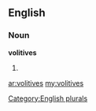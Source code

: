 ==English==

===Noun===
'''volitives'''

# {{plural of|[[volitive]]}}

[[Category:English plurals]]

[[ar:volitives]]
[[my:volitives]]